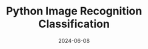 ---
title: Python Image Recognition Classification
description: create a custom image recognition dataset using python. and testing the results of the data set.
repository: SyaibanAhmadRamadhan/image-recognition-classification
tech: ["Python", "Image AI Classification"]
date: 2024-06-08
published: true

---